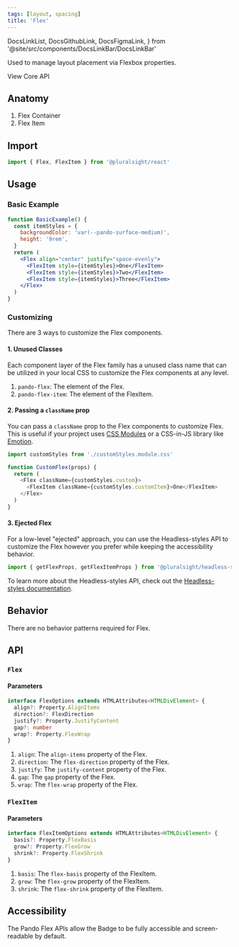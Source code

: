 ```yaml
---
tags: [layout, spacing]
title: 'Flex'
---
```


  DocsLinkList,
  DocsGithubLink,
  DocsFigmaLink,
} from '@site/src/components/DocsLinkBar/DocsLinkBar'

<p className="size-xxl">
  Used to manage layout placement via Flexbox properties.
</p>

<DocsLinkList>
  <DocsGithubLink href="https://github.com/pluralsight/pando/tree/main/packages/react/src/components/Flex.tsx" />
  <DocsGithubLink href="https://github.com/pluralsight/pando/tree/main/packages/headless-styles/src/components/Flex/flexCSS.ts">
    View Core API
  </DocsGithubLink>
  <DocsFigmaLink href="https://www.figma.com/file/ZmH4XsZS5WnKeo28ylM5x1/Pando-UI-kit-(Web)?node-id=1214%3A50560&t=YLA3FBYLefNvfeuf-0" />
</DocsLinkList>

## Anatomy

1. Flex Container
2. Flex Item

## Import

```javascript
import { Flex, FlexItem } from '@pluralsight/react'
```

## Usage

### Basic Example

```jsx live
function BasicExample() {
  const itemStyles = {
    backgroundColor: 'var(--pando-surface-medium)',
    height: '9rem',
  }
  return (
    <Flex align="center" justify="space-evenly">
      <FlexItem style={itemStyles}>One</FlexItem>
      <FlexItem style={itemStyles}>Two</FlexItem>
      <FlexItem style={itemStyles}>Three</FlexItem>
    </Flex>
  )
}
```

### Customizing

There are 3 ways to customize the Flex components.

#### 1. Unused Classes

Each component layer of the Flex family has a unused class name that can be utilized in your local CSS to customize the Flex components at any level.

1. `pando-flex`: The element of the Flex.
2. `pando-flex-item`: The element of the FlexItem.

#### 2. Passing a `className` prop

You can pass a `className` prop to the Flex components to customize Flex. This is useful if your project uses [CSS Modules](https://github.com/css-modules/css-modules) or a CSS-in-JS library like [Emotion](https://emotion.sh/docs/introduction).

```javascript title="Example of using CSS Modules to customize Flex." showLineNumbers
import customStyles from './customStyles.module.css'

function CustomFlex(props) {
  return (
    <Flex className={customStyles.custom}>
      <FlexItem className={customStyles.customItem}>One</FlexItem>
    </Flex>
  )
}
```

#### 3. Ejected Flex

For a low-level "ejected" approach, you can use the Headless-styles API to customize the Flex however you prefer while keeping the accessibility behavior.

```javascript showLineNumbers
import { getFlexProps, getFlexItemProps } from '@pluralsight/headless-styles'
```

To learn more about the Headless-styles API, check out the [Headless-styles documentation](https://github.com/pluralsight/pando/blob/main/packages/headless-styles/src/components/Flex/flexCSS.ts).

## Behavior

There are no behavior patterns required for Flex.

## API

### `Flex`

#### Parameters

```typescript
interface FlexOptions extends HTMLAttributes<HTMLDivElement> {
  align?: Property.AlignItems
  direction?: FlexDirection
  justify?: Property.JustifyContent
  gap?: number
  wrap?: Property.FlexWrap
}
```

1. `align`: The `align-items` property of the Flex.
2. `direction`: The `flex-direction` property of the Flex.
3. `justify`: The `justify-content` property of the Flex.
4. `gap`: The `gap` property of the Flex.
5. `wrap`: The `flex-wrap` property of the Flex.

### `FlexItem`

#### Parameters

```typescript
interface FlexItemOptions extends HTMLAttributes<HTMLDivElement> {
  basis?: Property.FlexBasis
  grow?: Property.FlexGrow
  shrink?: Property.FlexShrink
}
```

1. `basis`: The `flex-basis` property of the FlexItem.
2. `grow`: The `flex-grow` property of the FlexItem.
3. `shrink`: The `flex-shrink` property of the FlexItem.

## Accessibility

The Pando Flex APIs allow the Badge to be fully accessible and screen-readable by default.
